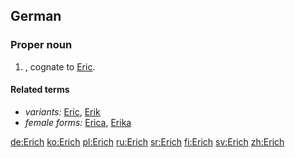 ==German==

===Proper noun===
{{head|de}}

# {{given name|male|lang=de}}, cognate to [[Eric]].

====Related terms====
* ''variants:'' [[Eric]], [[Erik]]
* ''female forms:'' [[Erica]], [[Erika]]

[[de:Erich]]
[[ko:Erich]]
[[pl:Erich]]
[[ru:Erich]]
[[sr:Erich]]
[[fi:Erich]]
[[sv:Erich]]
[[zh:Erich]]